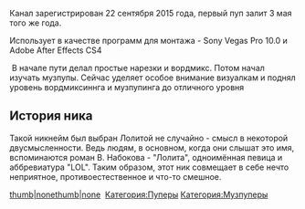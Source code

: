 {{Инфобокс_для_пуперов|title2 = Lolita (Lolita RYTP)|image3 = Lolgo.png|сферы_творчества = RYTP, RYTPMV, Рисование|год_начала = 2015|место_проживания = Санкт-Петербург|ссылки = *[https://www.youtube.com/channel/UCrcko9V0kRjUxU_rBeDRQxw YouTube]
*[https://twitter.com/Lolita_RYTP Twitter]
*[https://www.instagram.com/lolitarytp/ Instagram]}}Канал зарегистрирован 22 сентября 2015 года, первый пуп залит 3 мая того же года.

Использует в качестве программ для монтажа - Sony Vegas Pro 10.0 и Adobe After Effects CS4

 В начале пути делал простые нарезки и вордмикс. Потом начал изучать музпупы. Сейчас уделяет особое внимание визуалкам и поднял уровень вордмиксиннга и музпупинга до отличного уровня

== История ника ==
Такой никнейм был выбран Лолитой не случайно - смысл в некоторой двусмысленности. Ведь людям, в основном, когда они слышат это имя, вспоминаются роман В. Набокова - "Лолита", одноимённая певица и аббревиатура "LOL". Таким образом, этот ник совмещает в себе нечто неприятное, противоестественное и что-то смешное.

[[Файл:Пилюля с кокаином|thumb|none]][[Файл:Первый пуп на канале Lolita RYTP|thumb|none]] 
[[Категория:Пуперы]]
[[Категория:Музпуперы]]